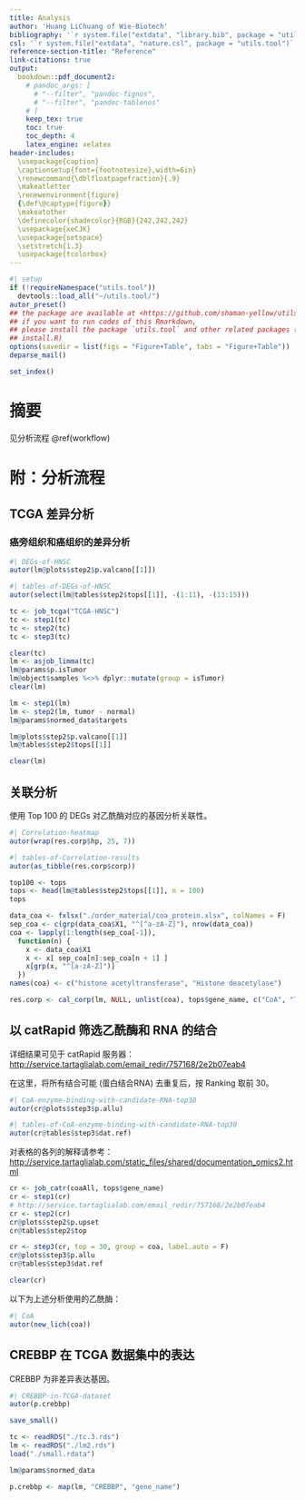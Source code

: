 ```yaml
---
title: Analysis
author: 'Huang LiChuang of Wie-Biotech'
bibliography: '`r system.file("extdata", "library.bib", package = "utils.tool")`'
csl: '`r system.file("extdata", "nature.csl", package = "utils.tool")`'
reference-section-title: "Reference"
link-citations: true
output:
  bookdown::pdf_document2:
    # pandoc_args: [
      # "--filter", "pandoc-fignos",
      # "--filter", "pandoc-tablenos"
    # ]
    keep_tex: true
    toc: true
    toc_depth: 4
    latex_engine: xelatex
header-includes:
  \usepackage{caption}
  \captionsetup{font={footnotesize},width=6in}
  \renewcommand{\dblfloatpagefraction}{.9}
  \makeatletter
  \renewenvironment{figure}
  {\def\@captype{figure}}
  \makeatother
  \definecolor{shadecolor}{RGB}{242,242,242}
  \usepackage{xeCJK}
  \usepackage{setspace}
  \setstretch{1.3} 
  \usepackage{tcolorbox}
---
```



```r
#| setup
if (!requireNamespace("utils.tool"))
  devtools::load_all("~/utils.tool/")
autor_preset()
## the package are available at <https://github.com/shaman-yellow/utils.tool>
## if you want to run codes of this Rmarkdown,
## please install the package `utils.tool` and other related packages (run
## install.R)
options(savedir = list(figs = "Figure+Table", tabs = "Figure+Table"))
deparse_mail()
```

```r
set_index()
```

# 摘要 {#abstract}

见分析流程 \@ref(workflow)

# 附：分析流程 {#workflow}

## TCGA 差异分析

### 癌旁组织和癌组织的差异分析

```r
#| DEGs-of-HNSC
autor(lm@plots$step2$p.valcano[[1]])
```

```r
#| tables-of-DEGs-of-HNSC
autor(select(lm@tables$step2$tops[[1]], -(1:11), -(13:15)))
```

```r
tc <- job_tcga("TCGA-HNSC")
tc <- step1(tc)
tc <- step2(tc)
tc <- step3(tc)

clear(tc)
lm <- asjob_limma(tc)
lm@params$p.isTumor
lm@object$samples %<>% dplyr::mutate(group = isTumor)
clear(lm)

lm <- step1(lm)
lm <- step2(lm, tumor - normal)
lm@params$normed_data$targets

lm@plots$step2$p.valcano[[1]]
lm@tables$step2$tops[[1]]

clear(lm)
```

## 关联分析

使用 Top 100 的 DEGs 对乙酰酶对应的基因分析关联性。

```r
#| Correlation-heatmap
autor(wrap(res.corp$hp, 25, 7))
```

```r
#| tables-of-Correlation-results
autor(as_tibble(res.corp$corp))
```

```r
top100 <- tops
tops <- head(lm@tables$step2$tops[[1]], n = 100)
tops
```

```r
data_coa <- fxlsx("./order_material/coa_protein.xlsx", colNames = F)
sep_coa <- c(grp(data_coa$X1, "^[^a-zA-Z]"), nrow(data_coa))
coa <- lapply(1:length(sep_coa[-1]),
  function(n) {
    x <- data_coa$X1
    x <- x[ sep_coa[n]:sep_coa[n + 1] ]
    x[grp(x, "^[a-zA-Z]")]
  })
names(coa) <- c("histone acetyltransferase", "Histone deacetylase")
```

```r
res.corp <- cal_corp(lm, NULL, unlist(coa), tops$gene_name, c("CoA", "Tops"))
```

## 以 catRapid 筛选乙酰酶和 RNA 的结合

详细结果可见于 catRapid 服务器： <http://service.tartaglialab.com/email_redir/757168/2e2b07eab4>

在这里，将所有结合可能 (蛋白结合RNA) 去重复后，按 Ranking 取前 30。

```r
#| CoA-enzyme-binding-with-candidate-RNA-top30
autor(cr@plots$step3$p.allu)
```

```r
#| tables-of-CoA-enzyme-binding-with-candidate-RNA-top30
autor(cr@tables$step3$dat.ref)
```

对表格的各列的解释请参考： <http://service.tartaglialab.com/static_files/shared/documentation_omics2.html>

```r
cr <- job_catr(coaAll, tops$gene_name)
cr <- step1(cr)
# http://service.tartaglialab.com/email_redir/757168/2e2b07eab4
cr <- step2(cr)
cr@plots$step2$p.upset
cr@tables$step2$top

cr <- step3(cr, top = 30, group = coa, label.auto = F)
cr@plots$step3$p.allu
cr@tables$step3$dat.ref

clear(cr)
```

以下为上述分析使用的乙酰酶：

```r
#| CoA
autor(new_lich(coa))
```

## CREBBP 在 TCGA 数据集中的表达

CREBBP 为非差异表达基因。

```r
#| CREBBP-in-TCGA-dataset
autor(p.crebbp)
```

```r
save_small()

tc <- readRDS("./tc.3.rds")
lm <- readRDS("./lm2.rds")
load("./small.rdata")

lm@params$normed_data

p.crebbp <- map(lm, "CREBBP", "gene_name")
```


